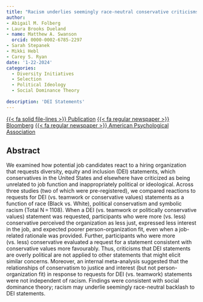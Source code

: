 ```yaml
---
title: "Racism underlies seemingly race-neutral conservative criticisms of DEI statements among Black and White people in the United States"
author: 
- Abigail M. Folberg
- Laura Brooks Dueland
- name: Matthew A. Swanson
  orcid: 0000-0002-6785-2297
- Sarah Stepanek
- Mikki Hebl
- Carey S. Ryan
date: '1-22-2024'
categories: 
  - Diversity Initiatives
  - Selection
  - Political Ideology
  - Social Dominance Theory
  
description: 'DEI Statements'
---
```


[{{< fa solid file-lines >}} Publication](https://bpspsychub.onlinelibrary.wiley.com/doi/10.1111/joop.12491){.btn target="_blank"} [{{< fa regular newspaper >}} Bloomberg](https://www.bloomberg.com/opinion/articles/2024-03-28/attacks-on-dei-are-just-racism-in-disguise){.btn target="_blank"} [{{< fa regular newspaper >}} American Psychological Association](https://www.apa.org/monitor/2024/11/racism-discrimination-diversity-research?utm_source=twitter&utm_medium=social&utm_campaign=apa-monitor&utm_content=in-brief-nov-24){.btn target="_blank"}

## Abstract

We examined how potential job candidates react to a hiring organization that requests diversity, equity and inclusion (DEI) statements, which conservatives in the United States and elsewhere have criticized as being unrelated to job function and inappropriately political or ideological. Across three studies (two of which were pre-registered), we compared reactions to requests for DEI (vs. teamwork or conservative values) statements as a function of race (Black vs. White), political conservatism and symbolic racism (Total N = 1108). When a DEI (vs. teamwork or politically conservative values) statement was requested, participants who were more (vs. less) conservative perceived the organization as less just, expressed less interest in the job, and expected poorer person-organization fit, even when a job-related rationale was provided. Further, participants who were more (vs. less) conservative evaluated a request for a statement consistent with conservative values more favourably. Thus, criticisms that DEI statements are overly political are not applied to other statements that might elicit similar concerns. Moreover, an internal meta-analysis suggested that the relationships of conservatism to justice and interest (but not person-organization fit) in response to requests for DEI (vs. teamwork) statements were not independent of racism. Findings were consistent with social dominance theory; racism may underlie seemingly race-neutral backlash to DEI statements.
